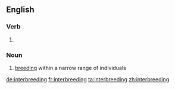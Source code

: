 ==English==

===Verb===
{{head|en}}

# {{present participle of|interbreed|lang=en}}

===Noun===
{{en-noun|-}}

# [[breeding]] within a narrow range of individuals

[[de:interbreeding]]
[[fr:interbreeding]]
[[ta:interbreeding]]
[[zh:interbreeding]]